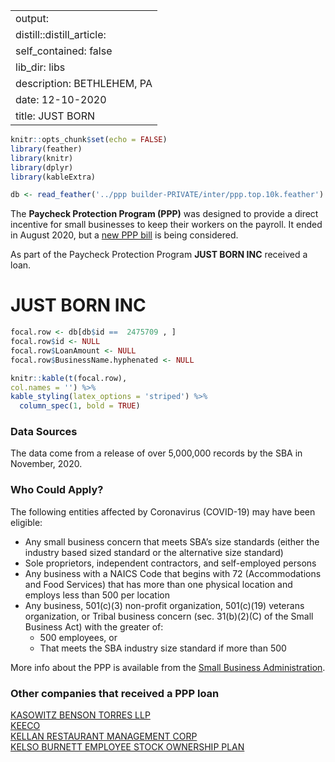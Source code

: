 
---
output:
  distill::distill_article:
    self_contained: false
    lib_dir: libs
description: BETHLEHEM, PA 
date: 12-10-2020
title: JUST BORN 
---




```r
knitr::opts_chunk$set(echo = FALSE)
library(feather)
library(knitr)
library(dplyr)
library(kableExtra)

db <- read_feather('../ppp builder-PRIVATE/inter/ppp.top.10k.feather')

```



The **Paycheck Protection Program (PPP)** was designed to provide a direct incentive for small businesses to keep their workers on the payroll. It ended in August 2020, but a [new PPP bill](https://thehill.com/policy/finance/529092-bipartisan-support-for-new-ppp-loans-gains-momentum-in-congress) is being considered.

As part of the Paycheck Protection Program **JUST BORN INC** received a loan.


# JUST BORN INC 

```r
focal.row <- db[db$id ==  2475709 , ]
focal.row$id <- NULL
focal.row$LoanAmount <- NULL
focal.row$BusinessName.hyphenated <- NULL

knitr::kable(t(focal.row), 
col.names = '') %>%
kable_styling(latex_options = 'striped') %>%
  column_spec(1, bold = TRUE)


```

### Data Sources

The data come from a release of over 5,000,000 records by the SBA in November, 2020.


### Who Could Apply?

The following entities affected by Coronavirus (COVID-19) may have been eligible:

+ Any small business concern that meets SBA’s size standards (either the industry based sized standard or the alternative size standard)
+ Sole proprietors, independent contractors, and self-employed persons
+ Any business with a NAICS Code that begins with 72 (Accommodations and Food Services) that has more than one physical location and employs less than 500 per location
+ Any business, 501(c)(3) non-profit organization, 501(c)(19) veterans organization, or Tribal business concern (sec. 31(b)(2)(C) of the Small Business Act) with the greater of:
  + 500 employees, or 
  + That meets the SBA industry size standard if more than 500


More info about the PPP is available from the [Small Business Administration](https://www.sba.gov/funding-programs/loans/coronavirus-relief-options/paycheck-protection-program).

 
### Other companies that received a PPP loan 
   
 [KASOWITZ BENSON TORRES LLP](/Paycheck-Protection-Program/2515620-KASOWITZ-BENSON-TORRES-LLP) <br> [KEECO](/Paycheck-Protection-Program/2534722-KEECO) <br> [KELLAN RESTAURANT MANAGEMENT CORP](/Paycheck-Protection-Program/2540719-KELLAN-RESTAURANT-MANAGEMENT-CORP) <br> [KELSO BURNETT EMPLOYEE STOCK OWNERSHIP PLAN](/Paycheck-Protection-Program/2547242-KELSO-BURNETT-EMPLOYEE-STOCK-OWNERSHIP-PLAN) <br>